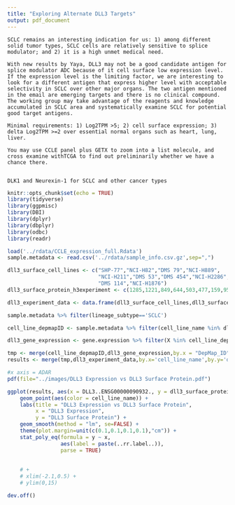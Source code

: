 ```yaml
---
title: "Exploring Alternate DLL3 Targets"
output: pdf_document
---
```


```
SCLC remains an interesting indication for us: 1) among different solid tumor types, SCLC cells are relatively sensitive to splice modulator; and 2) it is a high unmet medical need. 

With new results by Yaya, DLL3 may not be a good candidate antigen for splice modulator ADC because of it cell surface low expression level. If the expression level is the limiting factor, we are interesting to look for a different antigen that express higher level with acceptable selectivity in SCLC over other major organs. The two antigen mentioned in the email are emerging targets and there is no clinical compound. The working group may take advantage of the reagents and knowledge accumulated in SCLC area and systematically examine SCLC for potential good target antigens. 

Minimal requirements: 1) Log2TPM >5; 2) cell surface expression; 3) delta Log2TPM >=2 over essential normal organs such as heart, lung, liver. 

You may use CCLE panel plus GETX to zoom into a list molecule, and cross examine withTCGA to find out preliminarily whether we have a chance there. 


DLK1 and Neurexin-1 for SCLC and other cancer types

```

```r
knitr::opts_chunk$set(echo = TRUE)
library(tidyverse)
library(ggpmisc)
library(DBI)
library(dplyr)
library(dbplyr)
library(odbc)
library(readr)
```


```r
load('../rdata/CCLE_expression_full.Rdata')
sample.metadata <- read.csv('../rdata/sample_info.csv.gz',sep=",")

dll3_surface_cell_lines <- c("SHP-77","NCI-H82","DMS 79","NCI-H889",
                             "NCI-H211","DMS 53","DMS 454","NCI-H2286",
                             "DMS 114","NCI-H1876")
dll3_surface_protein_h3experiment <- c(1285,1221,849,644,503,477,159,95,54,44)

dll3_experiment_data <- data.frame(dll3_surface_cell_lines,dll3_surface_protein_h3experiment)

sample.metadata %>% filter(lineage_subtype=='SCLC')

cell_line_depmapID <- sample.metadata %>% filter(cell_line_name %in% dll3_experiment_data$dll3_surface_cell_lines) %>% select(c("cell_line_name","DepMap_ID"))

dll3_gene_expression <- gene.expression %>% filter(X %in% cell_line_depmapID$DepMap_ID) %>% select(c("X","DLL3..ENSG00000090932."))

tmp <- merge(cell_line_depmapID,dll3_gene_expression,by.x = "DepMap_ID",by.y="X")
results <- merge(tmp,dll3_experiment_data,by.x='cell_line_name',by.y='dll3_surface_cell_lines')
```




```r

#x axis = ADAR
pdf(file="../images/DLL3 Expression vs DLL3 Surface Protein.pdf")

ggplot(results, aes(x = DLL3..ENSG00000090932., y = dll3_surface_protein_h3experiment)) +
    geom_point(aes(color = cell_line_name)) +
    labs(title = "DLL3 Expression vs DLL3 Surface Protein",
         x = "DLL3 Expression",
         y = "DLL3 Surface Protein") +
    geom_smooth(method = "lm", se=FALSE) +
    theme(plot.margin=unit(c(0.1,0.1,0.1,0.1),"cm")) +
    stat_poly_eq(formula = y ~ x,
                 aes(label = paste(..rr.label..)),
                 parse = TRUE)
    
    
    # +
    # xlim(-2.1,0.5) +
    # ylim(0,15)

dev.off()


```


